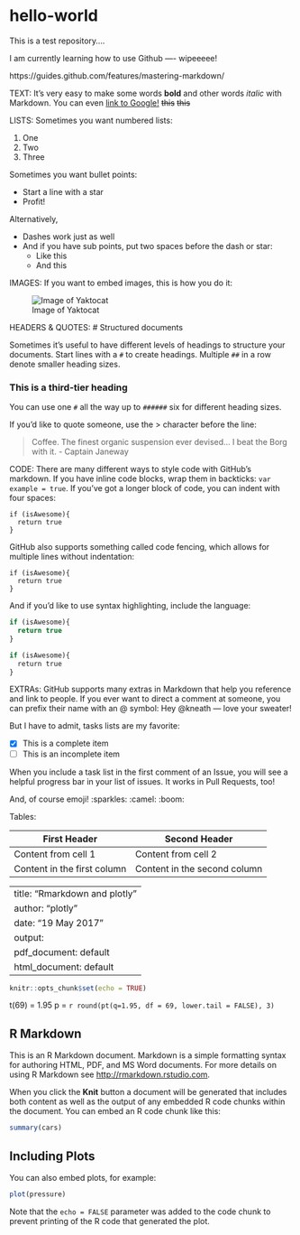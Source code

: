 # hello-world
This is a test repository....

I am currently learning how to use Github ---- wipeeeee!


https://guides.github.com/features/mastering-markdown/

TEXT:
It's very easy to make some words **bold** and other words *italic* with Markdown. You can even [link to Google!](http://google.com)
~~this~~
~~this~~

LISTS:
Sometimes you want numbered lists:

1. One
2. Two
3. Three

Sometimes you want bullet points:

* Start a line with a star
* Profit!

Alternatively,

- Dashes work just as well
- And if you have sub points, put two spaces before the dash or star:
  - Like this
  - And this
  
IMAGES:
If you want to embed images, this is how you do it:

![Image of Yaktocat](https://octodex.github.com/images/yaktocat.png)

HEADERS & QUOTES:
# Structured documents

Sometimes it's useful to have different levels of headings to structure your documents. Start lines with a `#` to create headings. Multiple `##` in a row denote smaller heading sizes.

### This is a third-tier heading

You can use one `#` all the way up to `######` six for different heading sizes.

If you'd like to quote someone, use the > character before the line:

> Coffee. The finest organic suspension ever devised... I beat the Borg with it.
> - Captain Janeway

CODE:
There are many different ways to style code with GitHub's markdown. If you have inline code blocks, wrap them in backticks: `var example = true`.  If you've got a longer block of code, you can indent with four spaces:

    if (isAwesome){
      return true
    }

GitHub also supports something called code fencing, which allows for multiple lines without indentation:

```
if (isAwesome){
  return true
}
```

And if you'd like to use syntax highlighting, include the language:

```javascript
if (isAwesome){
  return true
}
```

```R
if (isAwesome){
  return true
}
```

EXTRAs:
GitHub supports many extras in Markdown that help you reference and link to people. If you ever want to direct a comment at someone, you can prefix their name with an @ symbol: Hey @kneath — love your sweater!

But I have to admit, tasks lists are my favorite:

- [x] This is a complete item
- [ ] This is an incomplete item

When you include a task list in the first comment of an Issue, you will see a helpful progress bar in your list of issues. It works in Pull Requests, too!

And, of course emoji! :sparkles: :camel: :boom:

Tables:

First Header | Second Header
------------ | -------------
Content from cell 1 | Content from cell 2
Content in the first column | Content in the second column
















---
title: "Rmarkdown and plotly"
author: "plotly"
date: "19 May 2017"
output:
  pdf_document: default
  html_document: default
---

```r
knitr::opts_chunk$set(echo = TRUE)
```

t(69) = 1.95 p = `r round(pt(q=1.95, df = 69, lower.tail = FALSE), 3)`

## R Markdown

This is an R Markdown document. Markdown is a simple formatting syntax for authoring HTML, PDF, and MS Word documents. For more details on using R Markdown see <http://rmarkdown.rstudio.com>.

When you click the **Knit** button a document will be generated that includes both content as well as the output of any embedded R code chunks within the document. You can embed an R code chunk like this:

```r
summary(cars)
```

## Including Plots

You can also embed plots, for example:

```r
plot(pressure)
```

Note that the `echo = FALSE` parameter was added to the code chunk to prevent printing of the R code that generated the plot.
